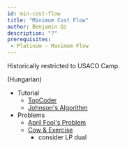 ```yaml
---
id: min-cost-flow
title: "Minimum Cost Flow"
author: Benjamin Qi
description: "?"
prerequisites:
 - Platinum - Maximum Flow
---
```


<info-block title="Pro Tip">
Historically restricted to USACO Camp.
</info-block>

(Hungarian)

* Tutorial
  * [TopCoder](https://www.topcoder.com/community/data-science/data-science-tutorials/minimum-cost-flow-part-two-algorithms/)
  * [Johnson's Algorithm](https://en.wikipedia.org/wiki/Johnson%27s_algorithm)
* Problems
  * [April Fool's Problem](http://codeforces.com/contest/802/problem/N)
  * [Cow & Exercise](https://codeforces.com/contest/1307/problem/G)
  	* consider LP dual

